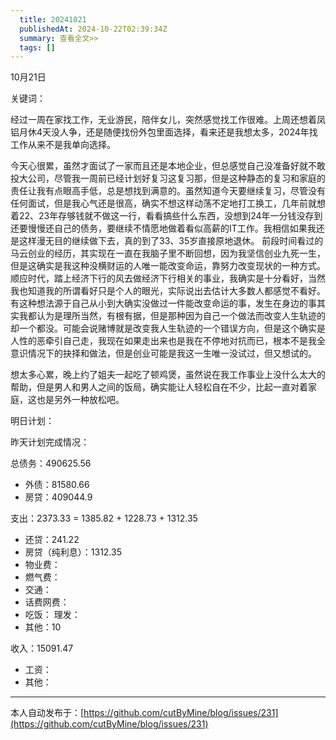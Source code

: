 ```yaml
---
  title: 20241021
  publishedAt: 2024-10-22T02:39:34Z
  summary: 查看全文>>
  tags: []
---
```


10月21日 

关键词：

经过一周在家找工作，无业游民，陪伴女儿，突然感觉找工作很难。上周还想着凤铝月休4天没人争，还是随便找份外包里面选择，看来还是我想太多，2024年找工作从来不是我单向选择。

今天心很累，虽然才面试了一家而且还是本地企业，但总感觉自己没准备好就不敢投大公司，尽管我一周前已经计划好复习这复习那，但是这种静态的复习和家庭的责任让我有点眼高手低，总是想找到满意的。虽然知道今天要继续复习，尽管没有任何面试，但是我心气还是很高，确实不想这样动荡不定地打工换工，几年前就想着22、23年存够钱就不做这一行，看看搞些什么东西，没想到24年一分钱没存到还要慢慢还自己的债务，要继续不情愿地做着看似高薪的IT工作。我相信如果我还是这样漫无目的继续做下去，真的到了33、35岁直接原地退休。
前段时间看过的马云创业的经历，其实现在一直在我脑子里不断回想，因为我坚信创业九死一生，但是这确实是我这种没横财运的人唯一能改变命运，靠努力改变现状的一种方式。顺应时代，踏上经济下行的风去做经济下行相关的事业，我确实是十分看好，当然我也知道我的所谓看好只是个人的眼光，实际说出去估计大多数人都感觉不看好。
有这种想法源于自己从小到大确实没做过一件能改变命运的事，发生在身边的事其实我都认为是理所当然，有根有据，但是那种因为自己一个做法而改变人生轨迹的却一个都没。可能会说赌博就是改变我人生轨迹的一个错误方向，但是这个确实是人性的恶牵引自己走，我现在如果走出来也是我在不停地对抗而已，根本不是我全意识情况下的抉择和做法，但是创业可能是我这一生唯一没试过，但又想试的。

想太多心累，晚上约了姐夫一起吃了顿鸡煲，虽然说在我工作事业上没什么太大的帮助，但是男人和男人之间的饭局，确实能让人轻松自在不少，比起一直对着家庭，这也是另外一种放松吧。

明日计划：

昨天计划完成情况：

总债务：490625.56
- 外债：81580.66
- 房贷：409044.9

支出：2373.33 = 1385.82 + 1228.73 + 1312.35
- 还贷：241.22
- 房贷（纯利息）：1312.35
- 物业费：
- 燃气费：
- 交通：
- 话费网费：
- 吃饭：
 理发：
- 其他：10

收入：15091.47
- 工资：
- 其他：


---
本人自动发布于：[https://github.com/cutByMine/blog/issues/231](https://github.com/cutByMine/blog/issues/231)
